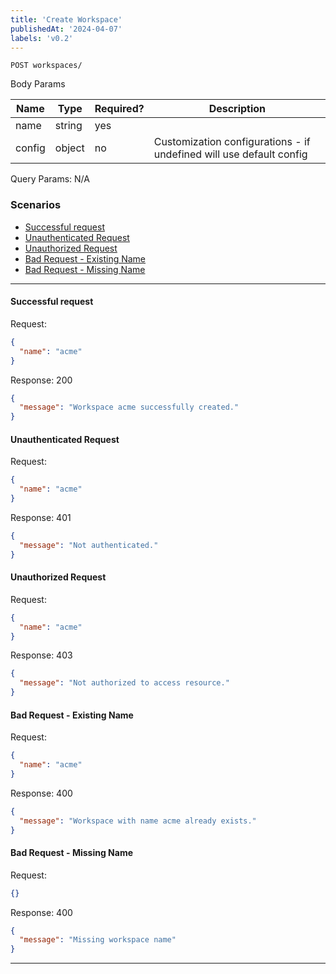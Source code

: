 ```yaml
---
title: 'Create Workspace'
publishedAt: '2024-04-07'
labels: 'v0.2'
---
```


`POST workspaces/`

Body Params

| Name   | Type   | Required? | Description                                                         |
| ------ | ------ | --------- | ------------------------------------------------------------------- |
| name   | string | yes       |                                                                     |
| config | object | no        | Customization configurations - if undefined will use default config |

Query Params: N/A

### Scenarios

- [Successful request](#successful-request)
- [Unauthenticated Request](#unauthenticated-request)
- [Unauthorized Request](#unauthorized-request)
- [Bad Request - Existing Name](#bad-request---existing-name)
- [Bad Request - Missing Name](#bad-request---missing-name)

---

#### Successful request

Request:

```json
{
  "name": "acme"
}
```

Response: 200

```json
{
  "message": "Workspace acme successfully created."
}
```

#### Unauthenticated Request

Request:

```json
{
  "name": "acme"
}
```

Response: 401

```json
{
  "message": "Not authenticated."
}
```

#### Unauthorized Request

Request:

```json
{
  "name": "acme"
}
```

Response: 403

```json
{
  "message": "Not authorized to access resource."
}
```

#### Bad Request - Existing Name

Request:

```json
{
  "name": "acme"
}
```

Response: 400

```json
{
  "message": "Workspace with name acme already exists."
}
```

#### Bad Request - Missing Name

Request:

```json
{}
```

Response: 400

```json
{
  "message": "Missing workspace name"
}
```

---
